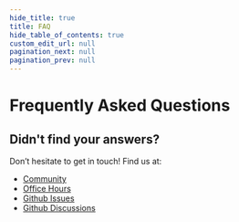 ```yaml
---
hide_title: true
title: FAQ
hide_table_of_contents: true
custom_edit_url: null
pagination_next: null
pagination_prev: null
---
```




# Frequently Asked Questions

<FaqPage />

## Didn't find your answers?
Don’t hesitate to get in touch! Find us at:
- [Community](https://community.vtex.com/c/faststore-beta/64)
- [Office Hours](https://www.youtube.com/channel/UCReNhDqLOVL4edqENJ4k7Fg)
- [Github Issues](https://github.com/vtex/faststore/issues)
- [Github Discussions](https://github.com/vtex/faststore/discussions)